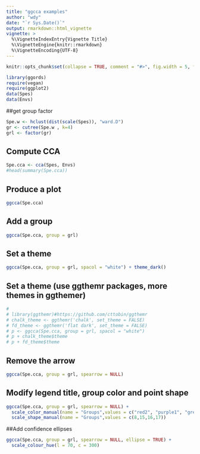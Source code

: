 ```yaml
---
title: "ggcca examples"
author: "wdy"
date: "`r Sys.Date()`"
output: rmarkdown::html_vignette
vignette: >
  %\VignetteIndexEntry{Vignette Title}
  %\VignetteEngine{knitr::rmarkdown}
  %\VignetteEncoding{UTF-8}
---
```


```r
knitr::opts_chunk$set(collapse = TRUE, comment = "#>", fig.width = 5, fig.height = 4.5, fig.align = "center")
```

```r
library(ggords)
require(vegan)
require(ggplot2)
data(Spes)
data(Envs)
```
##get group factor

```r
Spe.w <- hclust(dist(scale(Spes)), "ward.D")
gr <- cutree(Spe.w , k=4)
grl <- factor(gr)
```
## Compute CCA

```r
Spe.cca <- cca(Spes, Envs) 
#head(summary(Spe.cca))
```

## Produce a plot 

```r
ggcca(Spe.cca)
```

## Add a group

```r
ggcca(Spe.cca, group = grl) 
```

## Set a theme 

```r

ggcca(Spe.cca, group = grl, spacol = "white") + theme_dark()
```


## Set a theme (use ggthemr packages, more themes in ggthemer)

```r
# 
# library(ggthemr)#https://github.com/cttobin/ggthemr
# chalk_theme <- ggthemr('chalk', set_theme = FALSE)  
# fd_theme <- ggthemr('flat dark', set_theme = FALSE)  
# p <- ggcca(Spe.cca, group = grl, spacol = "white") 
# p + chalk_theme$theme
# p + fd_theme$theme
```


## Remove the arrow

```r
ggcca(Spe.cca, group = grl, spearrow = NULL)
```

## Modify legend title, group color and point shape

```r
ggcca(Spe.cca, group = grl, spearrow = NULL) + 
  scale_color_manual(name = "Groups",values = c("red2", "purple1", "grey20","cyan")) +
  scale_shape_manual(name = "Groups",values = c(8,15,16,17))
```

##Add confidence ellipses

```r
ggcca(Spe.cca, group = grl, spearrow = NULL, ellipse = TRUE) +
  scale_colour_hue(l = 70, c = 300)
```